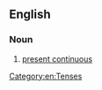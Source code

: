 ==English==

===Noun===
{{en-noun|head=[[present]] [[progressive]]|-}}

# {{grammar}} [[present continuous]]

[[Category:en:Tenses]]